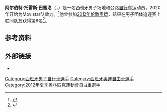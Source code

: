 {{Expand language|1=es|time=2020-10-17T16:53:01+00:00}}
'''阿尔伯特·托雷斯·巴塞洛'''（{{lang-es|Albert Torres Barceló}}，{{bd|1990年|4月26日||}}）是一名西班牙男子场地和公路[[自行车|自行车]]运动员，2020年开始为Movistar队效力。<ref>{{cite news|url=https://movistarteam.com/en/2019-12-19/2020-launch|title=Movistar Team ready to open new era in 2020|work=Movistar|publisher=Abarca Sports SL|date=2019-12-19|accessdate=2020-01-03|archiveurl=https://web.archive.org/web/20200722193103/https://movistarteam.com/en/2019-12-19/2020-launch|archivedate=2020-07-22}}</ref>他曾参加[[2012年夏季奥林匹克运动会|2012年伦敦奥运]]，结果在男子团体追逐赛上联同队友获得第6名<ref>{{cite web|url=https://www.sports-reference.com/olympics/athletes/to/albert-torres-1.html|title=Albert Torres|work=Sport Reference|accessdate=2020-09-18|archiveurl=https://web.archive.org/web/20200418074019/https://www.sports-reference.com/olympics/athletes/to/albert-torres-1.html|archivedate=2020-04-18}}</ref>。

==参考资料==
{{Reflist}}

==外部链接==
* {{IOC profile|albert-torres-barcelo}}

{{authority control}}

{{DEFAULTSORT:Torres, Albert}}
[[Category:西班牙男子自行車選手|Category:西班牙男子自行車選手]]
[[Category:西班牙奧運自由車選手|Category:西班牙奧運自由車選手]]
[[Category:2012年夏季奧林匹克運動會自由車選手|Category:2012年夏季奧林匹克運動會自由車選手]]